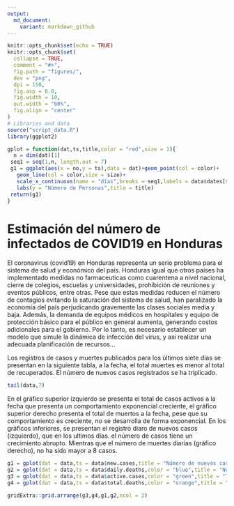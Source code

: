 ```yaml
---
output:
  md_document:
    variant: markdown_github
---
```


```r
knitr::opts_chunk$set(echo = TRUE)
knitr::opts_chunk$set(
  collapse = TRUE,
  comment = "#>",
  fig.path = "figures/",
  dev = "png",
  dpi = 150,
  fig.asp = 0.8,
  fig.width = 10,
  out.width = "60%",
  fig.align = "center"
)
# Libraries and data
source("script_data.R")
library(ggplot2)

gplot = function(dat,ts,title,color = "red",size = 1){
  n = dim(dat)[1]
 seq1 = seq(1,n, length.out = 7)
 g1 = ggplot(aes(x = no,y = ts),data = dat)+geom_point(col = color)+
   geom_line(col = color,size = size)+
   scale_x_continuous(name = "días",breaks = seq1,labels = data$dates[seq1])+
   labs(y = "Número de Personas",title = title)
 return(g1)
}
```



# **Estimación del número de infectados de COVID19 en Honduras**


El coronavirus (covid19) en Honduras representa un serio problema para el sistema de salud y económico del país. Honduras igual que otros países ha implementado medidas no farmaceuticas como cuarentena a nivel nacional, cierre de colegios, escuelas y universidades, prohibición de reuniones y eventos públicos, entre otras. Pese que estas medidas reducen el número de contagios evitando la saturación del sistema de salud, han paralizado la economía del país perjudicando gravemente las clases sociales media y baja. Además, la demanda de equipos médicos en hospitales y equipo de protección básico para el público en general aumenta, generando costos adicionales para el gobierno. Por lo tanto, es necesario establecer un modelo que simule la dinámica de infección del virus, y así realizar una adecuada planificación de recursos...


Los registros de casos y muertes publicados para los últimos siete días se presentan en la siguiente tabla, a la fecha, el total muertes es menor al total de recuperados. El número de nuevos casos registrados se ha triplicado.


```r
tail(data,7)
```


En el gráfico superior izquierdo se presenta el total de casos activos a la fecha que presenta un comportamiento exponencial creciente, el gráfico superior derecho presenta el total de muertos a la fecha, pese que su comportamiento es creciente, no se desarrolla de forma exponencial.  En los gráficos inferiores, se presentan el registro diaro de nuevos casos (izquierdo), que en los ultimos días. el número de casos tiene un crecimiento abrupto. Mientras que el número de muertes diarias (gráfico derecho), no ha sido mayor a 8 casos.


```r
g1 = gplot(dat = data,ts = data$new.cases,title = "Número de nuevos casos diarios")
g2 = gplot(dat = data,ts = data$daily.deaths,color = "blue",title = "Número de muertes diarias")
g3 = gplot(dat = data,ts = data$active.cases,color = "green",title = "Total de Casos activos",1.3)
g4 = gplot(dat = data,ts = data$total.deaths,color = "orange",title = "Total de Muertos",1.3)

gridExtra::grid.arrange(g3,g4,g1,g2,ncol = 2)
```


